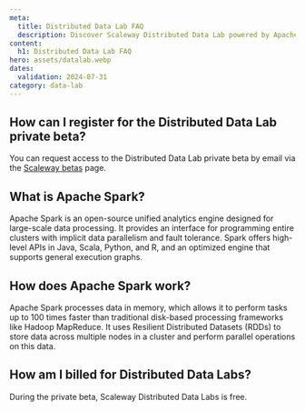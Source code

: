 ```yaml
---
meta:
  title: Distributed Data Lab FAQ
  description: Discover Scaleway Distributed Data Lab powered by Apache Spark, and how to use it.
content:
  h1: Distributed Data Lab FAQ
hero: assets/datalab.webp
dates:
  validation: 2024-07-31
category: data-lab
---
```


## How can I register for the Distributed Data Lab private beta?

You can request access to the Distributed Data Lab private beta by email via the [Scaleway betas](https://www.scaleway.com/fr/betas/#distributed-data-lab) page.

## What is Apache Spark?

Apache Spark is an open-source unified analytics engine designed for large-scale data processing. It provides an interface for programming entire clusters with implicit data parallelism and fault tolerance. Spark offers high-level APIs in Java, Scala, Python, and R, and an optimized engine that supports general execution graphs.

## How does Apache Spark work?

Apache Spark processes data in memory, which allows it to perform tasks up to 100 times faster than traditional disk-based processing frameworks like Hadoop MapReduce. It uses Resilient Distributed Datasets (RDDs) to store data across multiple nodes in a cluster and perform parallel operations on this data.

## How am I billed for Distributed Data Labs?

During the private beta, Scaleway Distributed Data Labs is free.
